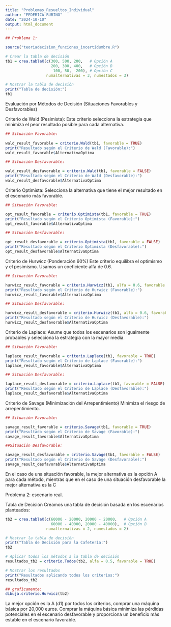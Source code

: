 ```yaml
---
title: "Problemas_Resueltos_Individual"
author: "FEDERICA RUBINO"
date: "2024-10-10"
output: html_document
---
```


```r
## Problema 1: 

source("teoriadecision_funciones_incertidumbre.R")

# Crear la tabla de decisión
tb1 = crea.tablaX(c(300, 500, 200,   # Opción A
                    200, 300, 400,   # Opción B
                    -100, 50, -200), # Opción C
                  numalternativas = 3, numestados = 3)

# Mostrar la tabla de decisión
print("Tabla de decisión:")
tb1
```
Evaluación por Métodos de Decisión (Situaciones Favorables y Desfavorables)


Criterio de Wald (Pesimista):
Este criterio selecciona la estrategia que minimiza el peor resultado posible para cada alternativa.

```r
## Situación Favorable:
  
wald_result_favorable = criterio.Wald(tb1, favorable = TRUE)
print("Resultado según el Criterio de Wald (Favorable):")
wald_result_favorable$AlternativaOptima
```

```r
## Situación Desfavorable:

wald_result_desfavorable = criterio.Wald(tb1, favorable = FALSE)
print("Resultado según el Criterio de Wald (Desfavorable):")
wald_result_desfavorable$AlternativaOptima
```

Criterio Optimista:
Selecciona la alternativa que tiene el mejor resultado en el escenario más favorable.

```r
## Situación Favorable:

opt_result_favorable = criterio.Optimista(tb1, favorable = TRUE)
print("Resultado según el Criterio Optimista (Favorable):")
opt_result_favorable$AlternativaOptima
```

```r
## Situación Desfavorable:

opt_result_desfavorable = criterio.Optimista(tb1, favorable = FALSE)
print("Resultado según el Criterio Optimista (Desfavorable):")
opt_result_desfavorable$AlternativaOptima
```

Criterio de Hurwicz (Ponderación 60%)
Este criterio equilibra el optimismo y el pesimismo. Usamos un coeficiente alfa de 0.6.

```r
## Situación Favorable:

hurwicz_result_favorable = criterio.Hurwicz(tb1, alfa = 0.6, favorable = TRUE)
print("Resultado según el Criterio de Hurwicz (Favorable):")
hurwicz_result_favorable$AlternativaOptima
```

```r
## Situación Desfavorable:

hurwicz_result_desfavorable = criterio.Hurwicz(tb1, alfa = 0.6, favorable = FALSE)
print("Resultado según el Criterio de Hurwicz (Desfavorable):")
hurwicz_result_desfavorable$AlternativaOptima
```

Criterio de Laplace:
Asume que todos los escenarios son igualmente probables y selecciona la estrategia con la mayor media.

```r
## Situación Favorable:

laplace_result_favorable = criterio.Laplace(tb1, favorable = TRUE)
print("Resultado según el Criterio de Laplace (Favorable):")
laplace_result_favorable$AlternativaOptima
```

```r
## Situación Desfavorable:

laplace_result_desfavorable = criterio.Laplace(tb1, favorable = FALSE)
print("Resultado según el Criterio de Laplace (Desfavorable):")
laplace_result_desfavorable$AlternativaOptima
```

Criterio de Savage (Minimización del Arrepentimiento)
Minimiza el riesgo de arrepentimiento.

```r
## Situación Favorable:

savage_result_favorable = criterio.Savage(tb1, favorable = TRUE)
print("Resultado según el Criterio de Savage (Favorable):")
savage_result_favorable$AlternativaOptima
```

```r
##Situación Desfavorable:

savage_result_desfavorable = criterio.Savage(tb1, favorable = FALSE)
print("Resultado según el Criterio de Savage (Desfavorable):")
savage_result_desfavorable$AlternativaOptima
```

En el caso de una situación favorable, la mejor alternativa es la opción A para cada método, mientras que en el caso de una situación desfavorable la mejor alternativa es la C


Problema 2: escenario real. 

Tabla de Decisión
Creamos una tabla de decisión basada en los escenarios planteados:

```r
tb2 = crea.tablaX(c(60000 - 20000, 20000 - 20000,   # Opción A
                    60000 - 40000, 20000 - 40000),  # Opción B
                  numalternativas = 2, numestados = 2)

# Mostrar la tabla de decisión
print("Tabla de Decisión para la Cafetería:")
tb2
```

```r
# Aplicar todos los métodos a la tabla de decisión
resultados_tb2 = criterio.Todos(tb2, alfa = 0.5, favorable = TRUE)

# Mostrar los resultados
print("Resultados aplicando todos los criterios:")
resultados_tb2

## graficamente:
dibuja.criterio.Hurwicz(tb2)
```

La mejor opción es la A (d1) por todos los criterios, comprar una máquina básica por 20,000 euros. Comprar la máquina básica minimiza las pérdidas potenciales en el escenario desfavorable y proporciona un beneficio más estable en el escenario favorable.
 



